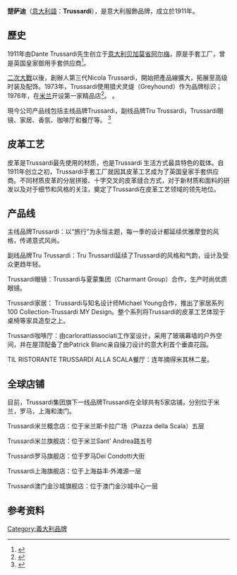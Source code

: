 {{multiple issues|
{{advert|time=2013-05-09T07:07:09+00:00}}
{{prose|time=2013-05-09T07:07:09+00:00}}
{{review|time=2013-05-09T07:07:09+00:00}}

}}
'''楚萨迪'''（[[意大利語|意大利語]]：'''Trussardi'''），是意大利服飾品牌，成立於1911年。

==歷史==
1911年由Dante Trussardi先生创立于[[意大利|意大利]][[贝加莫省|贝加莫省]][[阿尔梅|阿尔梅]]，原是手套工厂，曾是英国皇家御用手套供应商<ref>{{cite web|url=http://shows.gq.com.cn/2013-ss-MEN/Trussardi/#photo=51469|title=Trussardi 2013春夏男装发布|accessdate=2013-06-24|archive-url=https://web.archive.org/web/20121231030553/http://shows.gq.com.cn/2013-ss-MEN/Trussardi/#photo=51469|archive-date=2012-12-31|dead-url=yes}}</ref>。

[[二次大戰|二次大戰]]以後，創辦人第三代Nicola Trussardi，開始把產品線擴大，拓展至高级时装及配饰。1973年，Trussardi使用猎犬灵缇（Greyhound）作为品牌标识；1976年，在[[米兰|米兰]]开设第一家精品店<ref>{{cite web|url=http://brand.self.com.cn/Trussardi/|title=Trussardi欢庆Nicole艺术基金会成立十周年|accessdate=2013-06-14|archive-url=https://web.archive.org/web/20130902154644/http://brand.self.com.cn/Trussardi/|archive-date=2013-09-02|dead-url=yes}}</ref>。
。

現今公司产品线包括主线品牌Trussardi，副线品牌Tru Trussardi，Trussardi眼镜、家居、香氛、咖啡厅和餐厅等。
<ref>{{cite web |url=http://m.gq.com.cn/brand/Trussardi|title=Trussardi楚萨迪|accessdate=2012-08-31}}</ref>

==皮革工艺==

皮革是Trussardi最先使用的材质，也是Trussardi 生活方式最具特色的载体。自1911年创立之初，Trussardi手套工厂就因其皮革工艺成为了英国皇家手套供应商。不同材质皮革的分层拼接、十字交叉的皮革缝合方式，对于新材质和面料的研发以及对于细节和风格的关注，奠定了Trussardi在皮革工艺领域的领先地位。

==产品线==

主线品牌Trussardi：以“旅行”为永恒主题，每一季的设计都延续优雅摩登的风格，传递意式风尚。

副线品牌Tru Trussardi：Tru Trussardi延续了Trussardi的风格和气韵，设计及受众更趋年轻。

Trussardi眼镜：Trussardi与夏蒙集团（Charmant Group）合作，生产时尚优质眼镜。

Trussardi家居： Trussardi与知名设计师Michael Young合作，推出了家居系列100 Collection-Trussardi MY Design。整个系列将Trussardi的皮革工艺体现于桌椅等家具造型之上。

Trussardi咖啡厅：由carlorattiassociati工作室设计，采用了玻璃幕墙的户外空间，并在屋顶配备了由Patrick Blanc亲自操刀设计的意大利首个垂直花园。

TIL RISTORANTE TRUSSARDI ALLA SCALA餐厅：连年摘得米其林二星。

==全球店铺==

目前，Trussardi集团旗下一线品牌Trussardi在全球共有5家店铺，分别位于米兰，罗马，上海和澳门。

Trussardi米兰概念店：位于米兰斯卡拉广场（Piazza della Scala）五层

Trussardi米兰旗舰店：位于米兰Sant’ Andrea路五号

Trussardi罗马旗舰店：位于罗马Dei Condotti大街

Trussardi上海旗舰店：位于上海益丰·外滩源一层

Trussardi澳门金沙城旗舰店：位于澳门金沙城中心一层

== 参考资料 ==
{{reflist}}
[[Category:義大利品牌|Category:義大利品牌]]